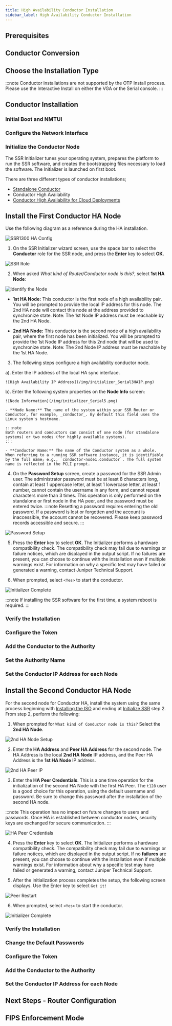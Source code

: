 ```yaml
---
title: High Availability Conductor Installation
sidebar_label: High Availability Conductor Installation
---
```



<InteractiveOverview/>

## Prerequisites
<Prerequisites/>

## Conductor Conversion
<ConductorConversion/>

## Choose the Installation Type

:::note
Conductor installations are not supported by the OTP Install process. Please use the Interactive Install on either the VGA or the Serial console.
:::
<InstallationType/>

## Conductor Installation
<LinuxComplete/>

### Initial Boot and NMTUI
<InitialBoot/>

### Configure the Network Interface 
<ConductorIP/>

### Initialize the Conductor Node

The SSR Initializer tunes your operating system, prepares the platform to run the SSR software, and creates the bootstrapping files necessary to load the software. The Initializer is launched on first boot.

There are three different types of conductor installations; 
- [Standalone Conductor](single_conductor_install.mdx)
- Conductor High Availability
- [Conductor High Availability for Cloud Deployments](intro_initialize_HA_conductor.md)

## Install the First Conductor HA Node 

Use the following diagram as a reference during the HA installation.

![SSR1300 HA Config](/img/conductor_ha_install.png)

1. On the SSR Initializer wizard screen, use the space bar to select the **Conductor** role for the SSR node, and press the **Enter** key to select **OK**.

  ![SSR Role](/img/initializer_Serial2.png)

2. When asked _What kind of Router/Conductor node is this?_, select **1st HA Node**:

  ![Identify the Node](/img/initializer_Serial3.png)

- **1st HA Node:** This conductor is the first node of a high availability pair. You will be prompted to provide the local IP address for this node. The 2nd HA node will contact this node at the address provided to synchronize state. Note: The 1st Node IP address must be reachable by the 2nd HA Node.
  
- **2nd HA Node:** This conductor is the second node of a high availability pair, where the first node has been initialized. You will be prompted to provide the 1st Node IP address for this 2nd node that will be used to synchronize state. Note: The 2nd Node IP address must be reachable by the 1st HA Node.

3. The following steps configure a high availability conductor node.

  a). Enter the IP address of the local HA sync interface. 

    ![High Availability IP Address](/img/initializer_Serial3HAIP.png)

  b). Enter the following system properties on the **Node Info** screen:

    ![Node Information](/img/initializer_Serial5.png)

    - **Node Name:** The name of the system within your SSR Router or Conductor, for example, _conductor_. By default this field uses the Linux system's hostname.

    :::note
    Both routers and conductors can consist of one node (for standalone systems) or two nodes (for highly available systems).
    :::

    - **Conductor Name:** The name of the Conductor system as a whole. When referring to a running SSR software instance, it is identifiable by the full name; e.g., `conductor-node1.conductor`. The full system name is reflected in the PCLI prompt.

4. On the **Password Setup** screen, create a password for the SSR Admin user. The administrator password must be at least 8 characters long, contain at least 1 uppercase letter, at least 1 lowercase letter, at least 1 number, cannot contain the username in any form, and cannot repeat characters more than 3 times. This operation is only performed on the standalone or first node in the HA peer, and the password must be entered twice. 
  :::note
  Resetting a password requires entering the old password. If a password is lost or forgotten and the account is inaccessible, the account cannot be recovered. Please keep password records accessible and secure. 
  :::

  ![Password Setup](/img/initializer_Serial6.png)

5. Press the **Enter** key to select **OK**. The Initializer performs a hardware compatibility check. The compatibility check may fail due to warnings or failure notices, which are displayed in the output script. If no failures are present, you can choose to continue with the installation even if multiple warnings exist. For information on why a specific test may have failed or generated a warning, contact Juniper Technical Support.

6. When prompted, select `<Yes>` to start the conductor.

  ![Initializer Complete](/img/initializer_complete.png)

  :::note
  If installing the SSR software for the first time, a system reboot is required.
  :::

### Verify the Installation
<VerifyConductorInstall/>

### Configure the Token
<ConfigureToken/>

### Add the Conductor to the Authority
<ConductorAuthority/>

### Set the Authority Name
<AuthorityName/>

### Set the Conductor IP Address for each Node
<SetConductorIP/>

## Install the Second Conductor HA Node

For the second node for Conductor HA, install the system using the same process beginning with [Installing the ISO](intro_installation_bootable_media.mdx) and ending at [Initialize SSR](intro_installation_bootable_media.mdx#initialize-the-ssr-node) step 2. From step 2, perform the following:

1. When prompted for `What kind of Conductor node is this?` Select the **2nd HA Node**.

  ![2nd HA Node Setup](/img/initializer_Serial4cHANode.png)

2. Enter the **HA Address** and **Peer HA Address** for the second node. The HA Address is the local **2nd HA Node** IP address, and the Peer HA Address is the **1st HA Node** IP address.

  ![2nd HA Peer IP](/img/initializer_Serial4dHANode.png)

3. Enter the **HA Peer Credentials**. This is a one time operation for the initialization of the second HA Node with the first HA Peer. The `t128` user is a good choice for this operation, using the default username and password. Be sure to change this password after the installation of the second HA node.

:::note
This operation has no impact on future changes to users and passwords. Once HA is established between conductor nodes, security keys are exchanged for secure communication.
:::

  ![HA Peer Credentials](/img/initializer_Serial4eHAPeer.png)

4. Press the **Enter** key to select **OK**. The Initializer performs a hardware compatibility check. The compatibility check may fail due to warnings or failure notices, which are displayed in the output script. If no **failures** are present, you can choose to continue with the installation even if multiple warnings exist. For information about why a specific test may have failed or generated a warning, contact Juniper Technical Support.

5. After the initialization process completes the setup, the following screen displays. Use the Enter key to select `Got it!`

  ![Peer Restart](/img/initializer_Serial7.png)

6. When prompted, select `<Yes>` to start the conductor.

  ![Initializer Complete](/img/initializer_complete.png)

### Verify the Installation
<VerifyConductorInstall/>

### Change the Default Passwords
<ChangeDefaultPasswords/>

### Configure the Token
<ConfigureToken/>

### Add the Conductor to the Authority
<ConductorAuthority/>

### Set the Conductor IP Address for each Node
<SetConductorIP/>

## Next Steps - Router Configuration
<NextStepsConfig/>

## FIPS Enforcement Mode
<FIPSmode/>

